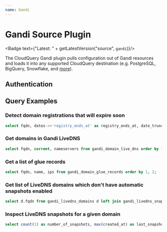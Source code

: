 ```yaml
---
name: Gandi
---
```

# Gandi Source Plugin


<Badge text={"Latest: " + getLatestVersion("source", `gandi`)}/>

The CloudQuery Gandi plugin pulls configuration out of Gandi resources and loads it into any supported CloudQuery destination (e.g. PostgreSQL, BigQuery, Snowflake, and [more](/docs/plugins/destinations/overview)).

## Authentication

<Authentication/>

## Query Examples

### Detect domain registrations that will expire soon

```sql copy
select fqdn, dates->>'registry_ends_at' as registry_ends_at, date_trunc('day', (dates->>'registry_ends_at')::timestamp - current_timestamp) as days_left from gandi_domains where ((dates->>'registry_ends_at')::timestamp - interval '90 day') < current_timestamp order by 1;
```

### Get domains in Gandi LiveDNS

```sql copy
select fqdn, current, nameservers from gandi_domain_live_dns order by 1;
```

### Get a list of glue records

```sql copy
select fqdn, name, ips from gandi_domain_glue_records order by 1, 2;
```

### Get list of LiveDNS domains which don't have automatic snapshots enabled

```sql copy
select d.fqdn from gandi_livedns_domains d left join gandi_livedns_snapshots s on s.fqdn=d.fqdn and s.automatic where s.fqdn is null;
```
### Inspect LiveDNS snapshots for a given domain

```sql copy
select count(1) as number_of_snapshots, max(created_at) as last_snapshot_at from gandi_livedns_snapshots where fqdn = 'yourdomain.com';
```
